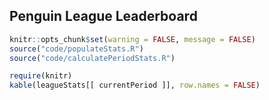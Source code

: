 ## Penguin League Leaderboard

```r
knitr::opts_chunk$set(warning = FALSE, message = FALSE)
source("code/populateStats.R")
source("code/calculatePeriodStats.R")
```

```r
require(knitr)
kable(leagueStats[[ currentPeriod ]], row.names = FALSE)
```


